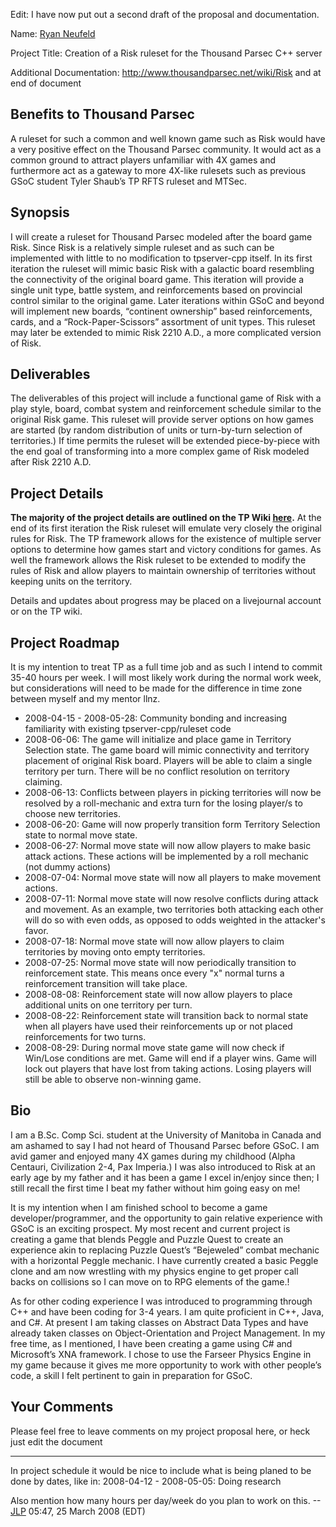 Edit: I have now put out a second draft of the proposal and documentation.

Name: [[user:Jphr|Ryan Neufeld]] 

Project Title: Creation of a Risk ruleset for the Thousand Parsec C++ server 

Additional Documentation: http://www.thousandparsec.net/wiki/Risk and at end of document

== Benefits to Thousand Parsec ==
A ruleset for such a common and well known game such as Risk would have a very positive effect on the Thousand Parsec community. It would act as a common ground to attract players unfamiliar with 4X games and furthermore act as a gateway to more 4X-like rulesets such as previous GSoC student Tyler Shaub’s TP RFTS ruleset and MTSec. 


== Synopsis ==
I will create a ruleset for Thousand Parsec modeled after the board game Risk. Since Risk is a relatively simple ruleset and as such can be implemented with little to no modification to tpserver-cpp itself. In its first iteration the ruleset will mimic basic Risk with a galactic board resembling the connectivity of the original board game. This iteration will provide a single unit type, battle system, and reinforcements based on provincial control similar to the original game. Later iterations within GSoC and beyond will implement new boards, “continent ownership” based reinforcements, cards, and a “Rock-Paper-Scissors” assortment of unit types. This ruleset may later be extended to mimic Risk 2210 A.D., a more complicated version of Risk. 


== Deliverables ==
The deliverables of this project will include  a functional game of Risk with a play style, board, combat system and reinforcement schedule similar to the original Risk game. This ruleset will provide server options on how games are started (by random distribution of units or turn-by-turn selection of territories.) If time permits the ruleset will be extended piece-by-piece with the end goal of transforming into a more complex game of Risk modeled after Risk 2210 A.D.


== Project Details ==
'''The majority of the project details are outlined on the TP Wiki [[Risk|here]].''' At the end of its first iteration the Risk ruleset will emulate very closely the original rules for Risk. The TP framework allows for the existence of multiple server options to determine how games start and victory conditions for games. As well the framework allows the Risk ruleset to be extended to modify the rules of Risk and allow players to maintain ownership of territories without keeping units on the territory.

Details and updates about progress may be placed on a livejournal account or on the TP wiki.

== Project Roadmap ==
It is my intention to treat TP as a full time job and as such I intend to commit 35-40 hours per week. I will most likely work during the normal work week, but considerations will need to be made for the difference in time zone between myself and my mentor llnz.
*2008-04-15 - 2008-05-28: Community bonding and increasing familiarity with existing tpserver-cpp/ruleset code
*2008-06-06: The game will initialize and place game in Territory Selection state. The game board will mimic connectivity and territory placement of original Risk board. Players will be able to claim a single territory per turn. There will be no conflict resolution on territory claiming.
*2008-06-13: Conflicts between players in picking territories will now be resolved by a roll-mechanic and extra turn for the losing player/s to choose new territories.
*2008-06-20: Game will now properly transition form Territory Selection state to normal move state.
*2008-06-27: Normal move state will now allow players to make basic attack actions. These actions will be implemented by a roll mechanic (not dummy actions)
*2008-07-04: Normal move state will now all players to make movement actions.
*2008-07-11: Normal move state will now resolve conflicts during attack and movement. As an example, two territories both attacking each other will do so with even odds, as opposed to odds weighted in the attacker's favor.
*2008-07-18: Normal move state will now allow players to claim territories by moving onto empty territories.
*2008-07-25: Normal move state will now periodically transition to reinforcement state. This means once every "x" normal turns a reinforcement transition will take place.
*2008-08-08: Reinforcement state will now allow players to place additional units on one territory per turn.  
*2008-08-22: Reinforcement state will transition back to normal state when all players have used their reinforcements up or not placed reinforcements for two turns.
*2008-08-29: During normal move state game will now check if Win/Lose conditions are met. Game will end if a player wins. Game will lock out players that have lost from taking actions. Losing players will still be able to observe non-winning game.

== Bio ==
I am a B.Sc. Comp Sci. student at the University of Manitoba in Canada and am ashamed to say I had not heard of Thousand Parsec before GSoC. I am avid gamer and enjoyed many 4X games during my childhood (Alpha Centauri, Civilization 2-4, Pax Imperia.) I was also introduced to Risk at an early age by my father and it has been a game I excel in/enjoy since then; I still recall the first time I beat my father without him going easy on me!

It is my intention when I am finished school to become a game developer/programmer, and the opportunity to gain relative experience with GSoC is an exciting prospect. My most recent and current project is creating a game that blends Peggle and Puzzle Quest to create an experience akin to replacing Puzzle Quest’s “Bejeweled” combat mechanic with a horizontal Peggle mechanic. I have currently created a basic Peggle clone and am now wrestling with my physics engine to get proper call backs on collisions so I can move on to RPG elements of the game.!

As for other coding experience I was introduced to programming through C++ and have been coding for 3-4 years. I am quite proficient in C++, Java, and C#. At present I am taking classes on Abstract Data Types and have already taken classes on Object-Orientation and Project Management. In my free time, as I mentioned, I have been creating a game using C# and Microsoft’s XNA framework. I chose to use the Farseer Physics Engine in my game because it gives me more opportunity to work with other people’s code, a skill I felt pertinent to gain in preparation for GSoC.


== Your Comments ==
Please feel free to leave comments on my project proposal here, or heck just edit the document

----

In project schedule it would be nice to include what is being planed to be done by dates, like in:
2008-04-12 - 2008-05-05: Doing research

Also mention how many hours per day/week do you plan to work on this.
--[[User:JLP|JLP]] 05:47, 25 March 2008 (EDT)
